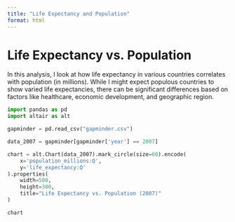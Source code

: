 ```yaml
---
title: "Life Expectancy and Population"
format: html
---
```


# Life Expectancy vs. Population

In this analysis, I look at how life expectancy in various countries correlates with population (in millions). While I might expect populous countries to show varied life expectancies, there can be significant differences based on factors like healthcare, economic development, and geographic region.

```python
import pandas as pd
import altair as alt

gapminder = pd.read_csv("gapminder.csv")

data_2007 = gapminder[gapminder['year'] == 2007]

chart = alt.Chart(data_2007).mark_circle(size=60).encode(
    x='population_millions:Q',
    y='life_expectancy:Q'
).properties(
    width=500,
    height=300,
    title="Life Expectancy vs. Population (2007)"
)

chart
```